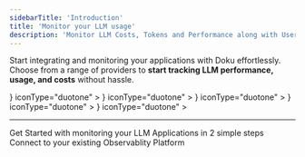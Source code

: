 ```yaml
---
sidebarTitle: 'Introduction'
title: 'Monitor your LLM usage'
description: 'Monitor LLM Costs, Tokens and Performance along with User Interactions'
---
```


Start integrating and monitoring your applications with Doku effortlessly. Choose from a range of providers to **start tracking LLM performance, usage, and costs** without hassle.

<CardGroup cols={2}>
  <Card
      title="OpenAI"
      href="/0.1/integrations/openai/introduction"
      icon={
        <svg role="img" viewBox="0 0 24 24" xmlns="http://www.w3.org/2000/svg">
          <title>OpenAI</title>
          <path d="M22.2819 9.8211a5.9847 5.9847 0 0 0-.5157-4.9108 6.0462 6.0462 0 0 0-6.5098-2.9A6.0651 6.0651 0 0 0 4.9807 4.1818a5.9847 5.9847 0 0 0-3.9977 2.9 6.0462 6.0462 0 0 0 .7427 7.0966 5.98 5.98 0 0 0 .511 4.9107 6.051 6.051 0 0 0 6.5146 2.9001A5.9847 5.9847 0 0 0 13.2599 24a6.0557 6.0557 0 0 0 5.7718-4.2058 5.9894 5.9894 0 0 0 3.9977-2.9001 6.0557 6.0557 0 0 0-.7475-7.0729zm-9.022 12.6081a4.4755 4.4755 0 0 1-2.8764-1.0408l.1419-.0804 4.7783-2.7582a.7948.7948 0 0 0 .3927-.6813v-6.7369l2.02 1.1686a.071.071 0 0 1 .038.052v5.5826a4.504 4.504 0 0 1-4.4945 4.4944zm-9.6607-4.1254a4.4708 4.4708 0 0 1-.5346-3.0137l.142.0852 4.783 2.7582a.7712.7712 0 0 0 .7806 0l5.8428-3.3685v2.3324a.0804.0804 0 0 1-.0332.0615L9.74 19.9502a4.4992 4.4992 0 0 1-6.1408-1.6464zM2.3408 7.8956a4.485 4.485 0 0 1 2.3655-1.9728V11.6a.7664.7664 0 0 0 .3879.6765l5.8144 3.3543-2.0201 1.1685a.0757.0757 0 0 1-.071 0l-4.8303-2.7865A4.504 4.504 0 0 1 2.3408 7.872zm16.5963 3.8558L13.1038 8.364 15.1192 7.2a.0757.0757 0 0 1 .071 0l4.8303 2.7913a4.4944 4.4944 0 0 1-.6765 8.1042v-5.6772a.79.79 0 0 0-.407-.667zm2.0107-3.0231l-.142-.0852-4.7735-2.7818a.7759.7759 0 0 0-.7854 0L9.409 9.2297V6.8974a.0662.0662 0 0 1 .0284-.0615l4.8303-2.7866a4.4992 4.4992 0 0 1 6.6802 4.66zM8.3065 12.863l-2.02-1.1638a.0804.0804 0 0 1-.038-.0567V6.0742a4.4992 4.4992 0 0 1 7.3757-3.4537l-.142.0805L8.704 5.459a.7948.7948 0 0 0-.3927.6813zm1.0976-2.3654l2.602-1.4998 2.6069 1.4998v2.9994l-2.5974 1.4997-2.6067-1.4997Z" />
        </svg>
      }
      iconType="duotone"
    >
  </Card>
  <Card
      title="Cohere"
      href="/0.1/integrations/cohere/introduction"
      icon={
        <svg role="image" xmlns="http://www.w3.org/2000/svg" viewBox="0 0 80 80">
        <g>
          <g>
          <g>
            <path d="M24.3,44.7c2,0,6-0.1,11.6-2.4c6.5-2.7,19.3-7.5,28.6-12.5c6.5-3.5,9.3-8.1,9.3-14.3C73.8,7,66.9,0,58.3,0
                h-36C10,0,0,10,0,22.3S9.4,44.7,24.3,44.7z">
            </path>
            <path d="M30.4,60c0-6,3.6-11.5,9.2-13.8l11.3-4.7C62.4,36.8,75,45.2,75,57.6C75,67.2,67.2,75,57.6,75l-12.3,0
                C37.1,75,30.4,68.3,30.4,60z">
            </path>
            <path d="M12.9,47.6L12.9,47.6C5.8,47.6,0,53.4,0,60.5v1.7C0,69.2,5.8,75,12.9,75h0c7.1,0,12.9-5.8,12.9-12.9v-1.7
                C25.7,53.4,20,47.6,12.9,47.6z">
            </path>
          </g>
          </g>
        </g>
        </svg>
      }
      iconType="duotone"
    >
  </Card>
  <Card
      title="Anthropic"
      href="/0.1/integrations/anthropic/introduction"
      icon={
        <svg viewBox="0 0 255 255" xmlns="http://www.w3.org/2000/svg">
          <path d="M147.486878,0 C147.486878,0 217.568251,175.780074 217.568251,175.780074 C217.568251,175.780074 256,175.780074 256,175.780074 C256,175.780074 185.918621,0 185.918621,0 C185.918621,0 147.486878,0 147.486878,0 C147.486878,0 147.486878,0 147.486878,0 Z"></path>
          <path d="M66.1828124,106.221191 C66.1828124,106.221191 90.1624677,44.4471185 90.1624677,44.4471185 C90.1624677,44.4471185 114.142128,106.221191 114.142128,106.221191 C114.142128,106.221191 66.1828124,106.221191 66.1828124,106.221191 C66.1828124,106.221191 66.1828124,106.221191 66.1828124,106.221191 Z M70.0705318,0 C70.0705318,0 0,175.780074 0,175.780074 C0,175.780074 39.179211,175.780074 39.179211,175.780074 C39.179211,175.780074 53.5097704,138.86606 53.5097704,138.86606 C53.5097704,138.86606 126.817544,138.86606 126.817544,138.86606 C126.817544,138.86606 141.145724,175.780074 141.145724,175.780074 C141.145724,175.780074 180.324935,175.780074 180.324935,175.780074 C180.324935,175.780074 110.254409,0 110.254409,0 C110.254409,0 70.0705318,0 70.0705318,0 C70.0705318,0 70.0705318,0 70.0705318,0 Z"></path>
        </svg>
      }
      iconType="duotone"
    >
  </Card>
  <Card
      title="Azure OpenAI"
      href="/0.1/integrations/azure-openai/introduction"
      icon={
        <svg viewBox="0 0 525 525" xmlns="http://www.w3.org/2000/svg" fill-rule="evenodd" clip-rule="evenodd" stroke-linejoin="round" stroke-miterlimit="2"><g fill-rule="nonzero">
          <path d="M52.091 10.225h40.684L50.541 135.361a6.5 6.5 0 01-6.146 4.412H12.732c-3.553 0-6.477-2.923-6.477-6.476 0-.704.115-1.403.34-2.07L45.944 14.638a6.501 6.501 0 016.147-4.415v.002z" transform="translate(2.076 1.626) scale(3.37462)"/><path d="M377.371 319.374H159.644c-5.527 0-10.076 4.549-10.076 10.077 0 2.794 1.164 5.466 3.206 7.37l139.901 130.577a21.986 21.986 0 0015.004 5.91H430.96l-53.589-153.934z"/><path d="M52.091 10.225a6.447 6.447 0 00-6.161 4.498L6.644 131.12a6.457 6.457 0 00-.38 2.185c0 3.548 2.92 6.468 6.469 6.468H45.23a6.95 6.95 0 005.328-4.531l7.834-23.089 27.985 26.102a6.622 6.622 0 004.165 1.518h36.395l-15.962-45.615-46.533.011 28.48-83.944H52.091z" transform="translate(2.076 1.626) scale(3.37462)"/><path d="M104.055 14.631a6.492 6.492 0 00-6.138-4.406H52.575a6.493 6.493 0 016.138 4.406l39.35 116.594c.225.668.34 1.367.34 2.072 0 3.554-2.924 6.478-6.478 6.478h45.344c3.553-.001 6.476-2.925 6.476-6.478 0-.705-.115-1.404-.34-2.072l-39.35-116.594z" transform="translate(2.076 1.626) scale(3.37462)"/></g><defs><linearGradient id="prefix___Linear1" x1="0" y1="0" x2="1" y2="0" gradientUnits="userSpaceOnUse" gradientTransform="rotate(108.701 26.35 33.911) scale(131.7791)"><stop offset="0" stop-color="#114a8b"/><stop offset="1" stop-color="#0669bc"/></linearGradient><linearGradient id="prefix___Linear2" x1="0" y1="0" x2="1" y2="0" gradientUnits="userSpaceOnUse" gradientTransform="rotate(161.318 33.644 45.587) scale(10.31703)"><stop offset="0" stop-opacity=".3"/><stop offset=".07" stop-opacity=".2"/><stop offset=".32" stop-opacity=".1"/><stop offset=".62" stop-opacity=".05"/><stop offset="1" stop-opacity="0"/></linearGradient><linearGradient id="prefix___Linear3" x1="0" y1="0" x2="1" y2="0" gradientUnits="userSpaceOnUse" gradientTransform="rotate(69.426 25.69 62.036) scale(131.9816)"><stop offset="0" stop-color="#3ccbf4"/><stop offset="1" stop-color="#2892df"/></linearGradient></defs>
        </svg>
      }
      iconType="duotone"
    >
  </Card>
  <Card
      title="Mistral"
      href="/0.1/integrations/mistral/introduction"
      icon={
        <svg version="1.1" xmlns="http://www.w3.org/2000/svg" viewBox="0 0 355 355" fill-rule="evenodd">
          <path d="M0 0 C27.39 0 54.78 0 83 0 C83 17.82 83 35.64 83 54 C100.82 54 118.64 54 137 54 C137 71.82 137 89.64 137 108 C145.58 108 154.16 108 163 108 C163 90.18 163 72.36 163 54 C180.82 54 198.64 54 217 54 C217 36.18 217 18.36 217 0 C244.39 0 271.78 0 300 0 C300 90.09 300 180.18 300 273 C272.61 273 245.22 273 217 273 C217 237.36 217 201.72 217 165 C208.75 165 200.5 165 192 165 C192 182.82 192 200.64 192 219 C164.28 219 136.56 219 108 219 C108 201.18 108 183.36 108 165 C99.75 165 91.5 165 83 165 C83 200.64 83 236.28 83 273 C55.61 273 28.22 273 0 273 C0 182.91 0 92.82 0 0 Z "/>
          <path d="M0 0 C27.39 0 54.78 0 83 0 C83 35.97 83 71.94 83 109 C37.79 109 -7.42 109 -54 109 C-54 90.85 -54 72.7 -54 54 C-36.18 54 -18.36 54 0 54 C0 36.18 0 18.36 0 0 Z "/>
          <path d="M0 0 C18.48 0 36.96 0 56 0 C56 17.82 56 35.64 56 54 C73.82 54 91.64 54 110 54 C110 72.15 110 90.3 110 109 C73.7 109 37.4 109 0 109 C0 73.03 0 37.06 0 0 Z "/>
          <path d="M0 0 C8.91 0 17.82 0 27 0 C27 90.09 27 180.18 27 273 C18.09 273 9.18 273 0 273 C0 182.91 0 92.82 0 0 Z " transform="translate(0,0)"/>
          <path d="M0 0 C9.57 0 19.14 0 29 0 C29 17.82 29 35.64 29 54 C46.82 54 64.64 54 83 54 C83 72.15 83 90.3 83 109 C55.61 109 28.22 109 0 109 C0 73.03 0 37.06 0 0 Z "/>
          <path d="M0 0 C1.01154144 -0.00311188 2.02308289 -0.00622375 3.0652771 -0.00942993 C4.7290892 -0.00645401 4.7290892 -0.00645401 6.42651367 -0.00341797 C7.57181549 -0.00473724 8.71711731 -0.00605652 9.89712524 -0.00741577 C13.62960487 -0.0093378 17.3620104 -0.00299456 21.09448242 0.00439453 C22.34907257 0.00528076 23.60366272 0.00616699 24.89627075 0.00708008 C42.72160294 0.02199104 60.47499934 0.28646042 78.28198242 1.12939453 C78.28198242 19.27939453 78.28198242 37.42939453 78.28198242 56.12939453 C50.56198242 56.12939453 22.84198242 56.12939453 -5.71801758 56.12939453 C-5.73864258 47.07501953 -5.75926758 38.02064453 -5.78051758 28.69189453 C-5.79417358 24.39847046 -5.79417358 24.39847046 -5.80810547 20.01831055 C-5.8110244 17.76497444 -5.81357301 15.5116378 -5.81567383 13.25830078 C-5.82078979 12.07586792 -5.82590576 10.89343506 -5.83117676 9.6751709 C-5.83129761 8.55864136 -5.83141846 7.44211182 -5.83154297 6.29174805 C-5.83376358 5.31689957 -5.83598419 4.34205109 -5.83827209 3.33766174 C-5.61659259 -0.73310076 -3.57396693 0.00319344 0 0 Z "/>
          <path d="M0 0 C0.33 0 0.66 0 1 0 C1 35.97 1 71.94 1 109 C19.15 109 37.3 109 56 109 C56 127.15 56 145.3 56 164 C37.52 164 19.04 164 0 164 C0 109.88 0 55.76 0 0 Z "/>
          <path d="M0 0 C9.24 0 18.48 0 28 0 C28 35.97 28 71.94 28 109 C18.76 109 9.52 109 0 109 C0 73.03 0 37.06 0 0 Z " transform="translate(217,164)"/>
          <path d="M0 0 C18.15 0 36.3 0 55 0 C55.020625 8.889375 55.04125 17.77875 55.0625 26.9375 C55.071604 29.74757568 55.08070801 32.55765137 55.09008789 35.45288086 C55.09300683 37.66520134 55.09555544 39.87752235 55.09765625 42.08984375 C55.10277222 43.25068481 55.10788818 44.41152588 55.11315918 45.60754395 C55.11334045 47.25188416 55.11334045 47.25188416 55.11352539 48.92944336 C55.115746 49.88652695 55.11796661 50.84361053 55.12025452 51.82969666 C55 54 55 54 54 55 C52.31198015 55.09353163 50.62004793 55.11744791 48.92944336 55.11352539 C47.83321655 55.11340454 46.73698975 55.11328369 45.60754395 55.11315918 C44.44670288 55.10804321 43.28586182 55.10292725 42.08984375 55.09765625 C41.02930786 55.09664917 39.96877197 55.09564209 38.87609863 55.09460449 C34.89655483 55.08935387 30.91702638 55.07539276 26.9375 55.0625 C18.048125 55.041875 9.15875 55.02125 0 55 C0 36.85 0 18.7 0 0 Z "/>
          <path d="M0 0 C7.33845237 -0.02590394 14.6768925 -0.04309155 22.01538086 -0.05493164 C24.49845825 -0.05988087 26.98153287 -0.0666419 29.46459961 -0.07543945 C47.00774093 -0.13592078 64.47120007 0.2552166 82 1 C82 18.82 82 36.64 82 55 C64.18 55 46.36 55 28 55 C28 37.18 28 19.36 28 1 C18.76 1 9.52 1 0 1 C0 0.67 0 0.34 0 0 Z "/>
          <path d="M0 0 C18.15 0 36.3 0 55 0 C55 17.82 55 35.64 55 54 C36.85 54 18.7 54 0 54 C0 36.18 0 18.36 0 0 Z "/>
          <path d="M0 0 C17.82 0 35.64 0 54 0 C54 18.15 54 36.3 54 55 C36.18 55 18.36 55 0 55 C0 36.85 0 18.7 0 0 Z "/>
          <path d="M0 0 C9.24 0 18.48 0 28 0 C28 18.15 28 36.3 28 55 C18.76 55 9.52 55 0 55 C0 36.85 0 18.7 0 0 Z "/>
          <path d="M0 0 C9.24 0 18.48 0 28 0 C28 18.15 28 36.3 28 55 C18.76 55 9.52 55 0 55 C0 36.85 0 18.7 0 0 Z "/>
          <path d="M0 0 C9.24 0 18.48 0 28 0 C28 17.82 28 35.64 28 54 C18.76 54 9.52 54 0 54 C0 36.18 0 18.36 0 0 Z "/>
        </svg>
      }
      iconType="duotone"
    >
  </Card>
</CardGroup>

---

<CardGroup cols={2}>
<Card title="Quickstart" href="/0.1/quickstart" icon='bolt'>
Get Started with monitoring your LLM Applications in 2 simple steps
</Card>
<Card title="Connections" href="/0.1/connections/intro" icon='link'>
Connect to your existing Observablity Platform
</Card>
</CardGroup>